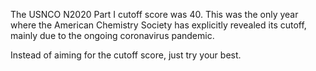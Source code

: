 
The USNCO N2020 Part I cutoff score was 40. This was the only year where the American Chemistry Society has explicitly revealed its cutoff, mainly due to the ongoing coronavirus pandemic. 

Instead of aiming for the cutoff score, just try your best.
